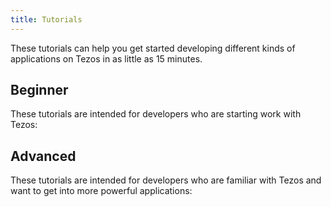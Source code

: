 ```yaml
---
title: Tutorials
---
```


These tutorials can help you get started developing different kinds of applications on Tezos in as little as 15 minutes.


## Beginner

These tutorials are intended for developers who are starting work with Tezos:

<GridContainer>

  <GridItem title="Deploy a smart contract" icon="deploy" href="./tutorials/smart-contract" description="In 15 minutes, go from zero to hero and deploy your first smart contract with your choice of JavaScript, OCaml, or Python-like languages" />

  <GridItem title="Create an NFT from the command line" icon="token" href="./tutorials/create-an-nft/nft-tznft" description="Learn about NFTs and how to create them from files on your computer" />

  <GridItem title="Create a web app that mints NFTs" icon="token" href="./tutorials/create-an-nft/nft-tznft" description="Learn about NFTs and how to create them with a web application" />

  <GridItem title="Build your first app on Tezos" icon="app" href="./tutorials/build-your-first-app/" description="Learn how to set up and create a decentralized web application on Tezos using TypeScript, Taquito, and Svelte" />

</GridContainer>

## Advanced

These tutorials are intended for developers who are familiar with Tezos and want to get into more powerful applications:

<GridContainer>

  <GridItem title="Build an NFT marketplace" icon="marketplace" href="#" description="Learn how to build a marketplace to buy and sell different kinds of tokens with LIGO smart contract templates" />

  <GridItem title="Deploy a smart rollup" icon="quickstart" href="./tutorials/smart-rollup" description="Learn how to deploy a smart rollup to handle large amounts of processing off the main chain" />

</GridContainer>

